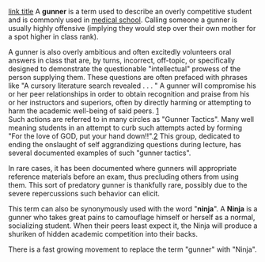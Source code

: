 [http://www.example.com link title]{{sources|date=September 2007}}
{{Wikify|date=September 2007}}
A '''gunner''' is a term used to describe an overly competitive student and is commonly used in [[medical school]]. Calling someone a gunner is usually highly offensive (implying they would step over their own mother for a spot higher in class rank).

A gunner is also overly ambitious and often excitedly volunteers oral answers in class that are, by turns, incorrect, off-topic, or specifically designed to demonstrate the questionable "intellectual" prowess of the person supplying them. These questions are often prefaced with phrases like "A cursory literature search revealed . . . " A gunner will compromise his or her peer relationships in order to obtain recognition and praise from his or her instructors and superiors, often by directly harming or attempting to harm the academic well-being of said peers. [http://politedissent.com/archives/113]<br>  

Such actions are referred to in many circles as "Gunner Tactics".  Many well meaning students in an attempt to curb such attempts acted by forming "For the love of GOD, put your hand down!!".[http://http://uth.facebook.com/group.php?gid=2212482307]  This group, dedicated to ending the onslaught of self aggrandizing questions during lecture, has several documented examples of such "gunner tactics".

In rare cases, it has been documented where gunners will appropriate reference materials before an exam, thus precluding others from using them. This sort of predatory gunner is thankfully rare, possibly due to the severe repercussions such behavior can elicit.

This term can also be synonymously used with the word "'''ninja'''". {{Fact|date=September 2007}}
A '''Ninja''' is a gunner who takes great pains to camouflage himself or herself as a normal, socializing student. When their peers least expect it, the Ninja will produce a shuriken of hidden academic competition into their backs.

There is a fast growing movement to replace the term "gunner" with "Ninja". {{Fact|date=September 2007}}
